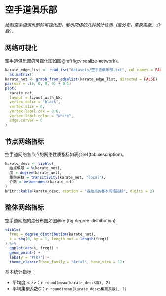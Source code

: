 # 空手道俱乐部

*绘制空手道俱乐部的可视化图，展示网络的几种统计性质（度分布，集聚系数，介数）。*

## 网络可视化

空手道俱乐部的可视化图如图\@ref(fig:visualize-network)。

```r
karate_edge_list <- read_tsv("datasets/空手道俱乐部.txt", col_names = FALSE) %>%
  as.matrix()
karate_net <- graph_from_edgelist(karate_edge_list, directed = FALSE)
par(mar = c(0, 0, 0, 0) + 0.1)
plot(
  karate_net,
  layout = layout_with_kk,
  vertex.color = "black",
  vertex.size = 6,
  vertex.label.cex = 0.6,
  vertex.label.color = "white",
  edge.curved = 0
)
```

## 节点网络指标

空手道网络各节点的网络性质指标如表\@ref(tab:description)。

```r
karate_desc <- tibble(
  结点编号 = V(karate_net),
  度 = degree(karate_net),
  集聚系数 = transitivity(karate_net, "local"),
  介数 = betweenness(karate_net)
)
knitr::kable(karate_desc, caption = "各结点的基本网络指标", digits = 2)
```

## 整体网络指标

空手道网络的度分布图如图\@ref(fig:degree-distribution)

```r
tibble(
  freq = degree_distribution(karate_net),
  k = seq(0, by = 1, length.out = length(freq))
) %>%
  ggplot(aes(k, freq)) +
  geom_point() +
  labs(y = "P(k)") +
  theme_classic(base_family = "Arial", base_size = 12)
```

基本统计指标：

* 平均度$<k>$：`r round(mean(karate_desc$度), 2)`
* 平均集聚系数$C$：`r round(mean(karate_desc$集聚系数), 2)`
